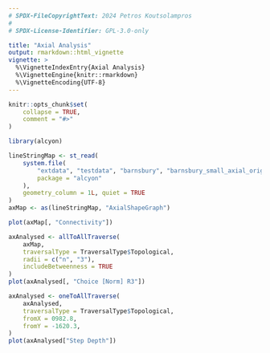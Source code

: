 ```yaml
---
# SPDX-FileCopyrightText: 2024 Petros Koutsolampros
#
# SPDX-License-Identifier: GPL-3.0-only

title: "Axial Analysis"
output: rmarkdown::html_vignette
vignette: >
  %\VignetteIndexEntry{Axial Analysis}
  %\VignetteEngine{knitr::rmarkdown}
  %\VignetteEncoding{UTF-8}
---
```

  
```r
knitr::opts_chunk$set(
    collapse = TRUE,
    comment = "#>"
)
```
  
```r
library(alcyon)

lineStringMap <- st_read(
    system.file(
        "extdata", "testdata", "barnsbury", "barnsbury_small_axial_original.mif",
        package = "alcyon"
    ),
    geometry_column = 1L, quiet = TRUE
)
axMap <- as(lineStringMap, "AxialShapeGraph")
```

```r
plot(axMap[, "Connectivity"])
```

```r
axAnalysed <- allToAllTraverse(
    axMap,
    traversalType = TraversalType$Topological,
    radii = c("n", "3"),
    includeBetweenness = TRUE
)
plot(axAnalysed[, "Choice [Norm] R3"])
```

```r
axAnalysed <- oneToAllTraverse(
    axAnalysed,
    traversalType = TraversalType$Topological,
    fromX = 0982.8,
    fromY = -1620.3,
)
plot(axAnalysed["Step Depth"])
```
